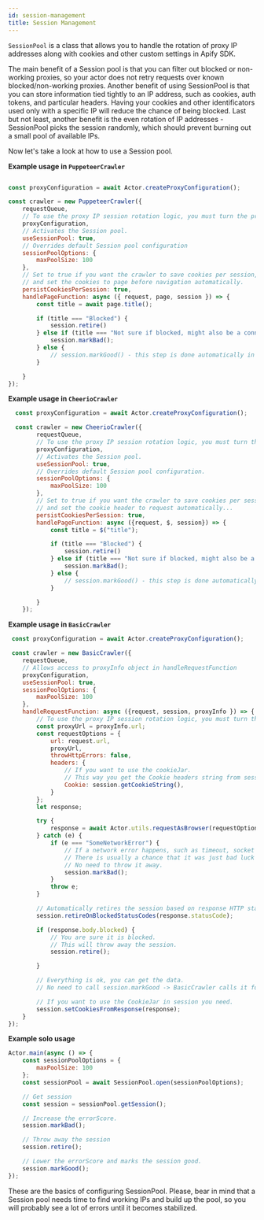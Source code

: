 ```yaml
---
id: session-management
title: Session Management
---
```



&#8203;<ApiLink to="core/class/SessionPool">`SessionPool`</ApiLink> is a class that allows you to handle the rotation of proxy IP addresses along with cookies and other custom settings in Apify SDK.

The main benefit of a Session pool is that you can filter out blocked or non-working proxies,
so your actor does not retry requests over known blocked/non-working proxies.
Another benefit of using SessionPool is that you can store information tied tightly to an IP address,
such as cookies, auth tokens, and particular headers. Having your cookies and other identificators used only with a specific IP will reduce the chance of being blocked.
Last but not least, another benefit is the even rotation of IP addresses - SessionPool  picks the session randomly,
which should prevent burning out a small pool of available IPs.

Now let's take a look at how to use a Session pool.

**Example usage in <ApiLink to="puppeteer-crawler/class/PuppeteerCrawler">`PuppeteerCrawler`</ApiLink>**

```javascript

const proxyConfiguration = await Actor.createProxyConfiguration();

const crawler = new PuppeteerCrawler({
    requestQueue,
    // To use the proxy IP session rotation logic, you must turn the proxy usage on.
    proxyConfiguration,
    // Activates the Session pool.
    useSessionPool: true,
    // Overrides default Session pool configuration
    sessionPoolOptions: {
        maxPoolSize: 100
    },
    // Set to true if you want the crawler to save cookies per session,
    // and set the cookies to page before navigation automatically.
    persistCookiesPerSession: true,
    handlePageFunction: async ({ request, page, session }) => {
        const title = await page.title();

        if (title === "Blocked") {
            session.retire()
        } else if (title === "Not sure if blocked, might also be a connection error") {
            session.markBad();
        } else {
            // session.markGood() - this step is done automatically in puppeteer pool.
        }

    }
});
```

**Example usage in <ApiLink to="cheerio-crawler/class/CheerioCrawler">`CheerioCrawler`</ApiLink>**

```javascript
  const proxyConfiguration = await Actor.createProxyConfiguration();

  const crawler = new CheerioCrawler({
        requestQueue,
        // To use the proxy IP session rotation logic, you must turn the proxy usage on.
        proxyConfiguration,
        // Activates the Session pool.
        useSessionPool: true,
        // Overrides default Session pool configuration.
        sessionPoolOptions: {
            maxPoolSize: 100
        },
        // Set to true if you want the crawler to save cookies per session,
        // and set the cookie header to request automatically...
        persistCookiesPerSession: true,
        handlePageFunction: async ({request, $, session}) => {
            const title = $("title");

            if (title === "Blocked") {
                session.retire()
            } else if (title === "Not sure if blocked, might also be a connection error") {
                session.markBad();
            } else {
                // session.markGood() - this step is done automatically in BasicCrawler.
            }

        }
    });
```

**Example usage in <ApiLink to="basic-crawler/class/BasicCrawler">`BasicCrawler`</ApiLink>**

```javascript
 const proxyConfiguration = await Actor.createProxyConfiguration();

 const crawler = new BasicCrawler({
    requestQueue,
    // Allows access to proxyInfo object in handleRequestFunction
    proxyConfiguration,
    useSessionPool: true,
    sessionPoolOptions: {
        maxPoolSize: 100
    },
    handleRequestFunction: async ({request, session, proxyInfo }) => {
        // To use the proxy IP session rotation logic, you must turn the proxy usage on.
        const proxyUrl = proxyInfo.url;
        const requestOptions = {
            url: request.url,
            proxyUrl,
            throwHttpErrors: false,
            headers: {
                // If you want to use the cookieJar.
                // This way you get the Cookie headers string from session.
                Cookie: session.getCookieString(),
            }
        };
        let response;

        try {
            response = await Actor.utils.requestAsBrowser(requestOptions);
        } catch (e) {
            if (e === "SomeNetworkError") {
                // If a network error happens, such as timeout, socket hangup etc...
                // There is usually a chance that it was just bad luck and the proxy works.
                // No need to throw it away.
                session.markBad();
            }
            throw e;
        }

        // Automatically retires the session based on response HTTP status code.
        session.retireOnBlockedStatusCodes(response.statusCode);

        if (response.body.blocked) {
            // You are sure it is blocked.
            // This will throw away the session.
            session.retire();

        }

        // Everything is ok, you can get the data.
        // No need to call session.markGood -> BasicCrawler calls it for you.

        // If you want to use the CookieJar in session you need.
        session.setCookiesFromResponse(response);
    }
});
```

**Example solo usage**

```javascript
Actor.main(async () => {
    const sessionPoolOptions = {
        maxPoolSize: 100
    };
    const sessionPool = await SessionPool.open(sessionPoolOptions);

    // Get session
    const session = sessionPool.getSession();

    // Increase the errorScore.
    session.markBad();

    // Throw away the session
    session.retire();

    // Lower the errorScore and marks the session good.
    session.markGood();
});
```
These are the basics of configuring SessionPool.
Please, bear in mind that a Session pool needs time to find working IPs and build up the pool,
so you will probably see a lot of errors until it becomes stabilized.
